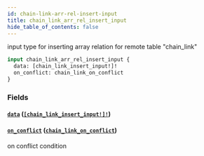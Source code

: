 ```yaml
---
id: chain-link-arr-rel-insert-input
title: chain_link_arr_rel_insert_input
hide_table_of_contents: false
---
```


input type for inserting array relation for remote table "chain_link"

```graphql
input chain_link_arr_rel_insert_input {
  data: [chain_link_insert_input!]!
  on_conflict: chain_link_on_conflict
}
```

### Fields

#### [`data`](#) ([`[chain_link_insert_input!]!`](../inputs/chain-link-insert-input))

#### [`on_conflict`](#) ([`chain_link_on_conflict`](../inputs/chain-link-on-conflict))

on conflict condition

